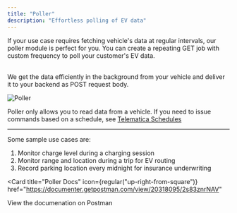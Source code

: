 ```yaml
---
title: "Poller"
description: "Effortless polling of EV data"
---
```


If your use case requires fetching vehicle's data at regular intervals, our poller module is perfect for you.
You can create a repeating GET job with custom frequency to poll your customer's EV data.

<br/> We get the data efficiently in the background from your vehicle and deliver it to your backend as POST request body.

![Poller](/images/reference/poller.svg "Poller")

Poller only allows you to read data from a vehicle. If you need to issue
commands based on a schedule, see
[Telematica Schedules](/products/schedules)

---

Some sample use cases are:

1. Monitor charge level during a charging session
2. Monitor range and location during a trip for EV routing
3. Record parking location every midnight for insurance underwriting

<Card
  title="Poller Docs"
  icon={regular("up-right-from-square")}
  href="https://documenter.getpostman.com/view/20318095/2s83znrNAV"
>
View the documenation on Postman
</Card>
